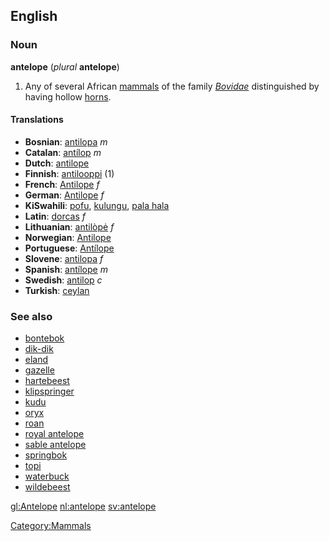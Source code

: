{{wikipedia}}
==English==

===Noun===
'''antelope''' (''plural'' '''antelope''')

#Any of several African [[mammals]] of the family ''[[Bovidae]]'' distinguished by having hollow [[horn]]s.

====Translations====
*'''Bosnian''': [[antilopa]] ''m''
*'''Catalan''': [[antílop]] ''m''
*'''Dutch''': [[antilope]]
*'''Finnish''': [[antilooppi]] (1)
*'''French''': [[Antilope]] ''f''
*'''German''': [[Antilope]] ''f''
*'''KiSwahili''': [[pofu]], [[kulungu]], [[pala hala]]
*'''Latin''': [[dorcas]] ''f''
*'''Lithuanian''': [[antilòpė]] ''f''
*'''Norwegian''': [[Antilope]]
*'''Portuguese''': [[Antílope]]
*'''Slovene''': [[antilopa]] ''f''
*'''Spanish''': [[antílope]] ''m''
*'''Swedish''': [[antilop]] ''c''
*'''Turkish''': [[ceylan]]

===See also===
*[[bontebok]]
*[[dik-dik]]
*[[eland]]
*[[gazelle]]
*[[hartebeest]]
*[[klipspringer]]
*[[kudu]]
*[[oryx]] <!--the pronghorn is not an antelope; see Wikipedia-->
*[[roan]]
*[[royal antelope]]
*[[sable antelope]]
*[[springbok]]
*[[topi]]
*[[waterbuck]]
*[[wildebeest]]

[[Category:Mammals]]

[[gl:Antelope]]
[[nl:antelope]]
[[sv:antelope]]